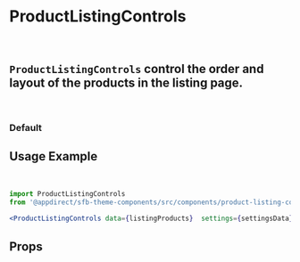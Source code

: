 
<Meta of={ProductListingControlsStories} />

# ProductListingControls

<br />

## `ProductListingControls` control the order and layout of the products in the listing page.

<br />

### Default

<Canvas>
  <Story of={ProductListingControlsStories.Default} />
</Canvas>

## Usage Example

<CollapsibleJsonSnippet summary="listingProducts" code={listingProductsMock} />

<br />

<CollapsibleJsonSnippet summary="settingsData" code={getArgs(ProductListingControls.schema().form)} />

```jsx
import ProductListingControls
from '@appdirect/sfb-theme-components/src/components/product-listing-controls/ProductListingControls';

<ProductListingControls data={listingProducts}  settings={settingsData} />

```

## Props

<ArgsTable of={ProductListingControls} />
